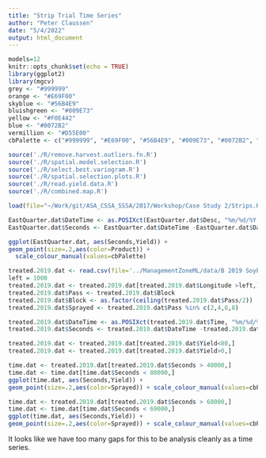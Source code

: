 ```yaml
---
title: "Strip Trial Time Series"
author: "Peter Claussen"
date: "5/4/2022"
output: html_document
---
```


```r
models=12
knitr::opts_chunk$set(echo = TRUE)
library(ggplot2)
library(mgcv)
grey <- "#999999"
orange <- "#E69F00"
skyblue <- "#56B4E9"
bluishgreen <- "#009E73"
yellow <- "#F0E442"
blue <- "#0072B2"
vermillion <- "#D55E00"
cbPalette <- c("#999999", "#E69F00", "#56B4E9", "#009E73", "#0072B2", "#D55E00", "#F0E442","#CC79A7","#000000","#734f80", "#2b5a74", "#004f39", "#787221", "#003959", "#6aaf00", "#663cd3")
```

```r
source('./R/remove.harvest.outliers.fn.R')
source('./R/spatial.model.selection.R')
source('./R/select.best.variogram.R')
source('./R/spatial.selection.plots.R')
source('./R/read.yield.data.R')
source('./R/combined.map.R')
```


```r
load(file="~/Work/git/ASA_CSSA_SSSA/2017/Workshop/Case Study 2/Strips.Rda")

EastQuarter.dat$DateTime <- as.POSIXct(EastQuarter.dat$Desc, "%m/%d/%Y %H:%M:%S %p", tz="UTC")
EastQuarter.dat$Seconds <- EastQuarter.dat$DateTime -EastQuarter.dat$DateTime[1] 
```

```r
ggplot(EastQuarter.dat, aes(Seconds,Yield)) + 
geom_point(size=.2,aes(color=Product)) +
  scale_colour_manual(values=cbPalette) 
```


```r
treated.2019.dat <- read.csv(file='../ManagementZoneML/data/B 2019 Soybeans Treated.csv')
left = 1000
treated.2019.dat <- treated.2019.dat[treated.2019.dat$Longitude >left,]
treated.2019.dat$Pass <- treated.2019.dat$Block
treated.2019.dat$Block <- as.factor(ceiling(treated.2019.dat$Pass/2))
treated.2019.dat$Sprayed <- treated.2019.dat$Pass %in% c(2,4,6,8)

treated.2019.dat$DateTime <- as.POSIXct(treated.2019.dat$Time, "%m/%d/%Y %H:%M:%S %p", tz="UTC")
treated.2019.dat$Seconds <- treated.2019.dat$DateTime -treated.2019.dat$DateTime[1] 
```


```r
treated.2019.dat <- treated.2019.dat[treated.2019.dat$Yield<80,]
treated.2019.dat <- treated.2019.dat[treated.2019.dat$Yield>0,]
```

```r
time.dat <- treated.2019.dat[treated.2019.dat$Seconds > 40000,]
time.dat <- time.dat[time.dat$Seconds < 80000,]
ggplot(time.dat, aes(Seconds,Yield)) + 
geom_point(size=.2,aes(color=Sprayed)) + scale_colour_manual(values=cbPalette) 
```


```r
time.dat <- treated.2019.dat[treated.2019.dat$Seconds > 68000,]
time.dat <- time.dat[time.dat$Seconds < 69000,]
ggplot(time.dat, aes(Seconds,Yield)) + 
geom_point(size=.2,aes(color=Sprayed)) + scale_colour_manual(values=cbPalette) 
```

It looks like we have too many gaps for this to be analysis cleanly as a time series.
